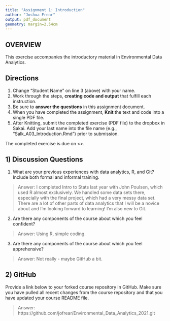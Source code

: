 ```yaml
---
title: "Assignment 1: Introduction"
author: "Joshua Frear"
output: pdf_document
geometry: margin=2.54cm
---
```


## OVERVIEW

This exercise accompanies the introductory material in Environmental Data Analytics. 

## Directions
1. Change "Student Name" on line 3 (above) with your name.
3. Work through the steps, **creating code and output** that fulfill each instruction.
4. Be sure to **answer the questions** in this assignment document.
6. When you have completed the assignment, **Knit** the text and code into a single PDF file.
8. After Knitting, submit the completed exercise (PDF file) to the dropbox in Sakai. Add your last name into the file name (e.g., "Salk_A03_Introduction.Rmd") prior to submission.

The completed exercise is due on <>.

## 1) Discussion Questions

1. What are your previous experiences with data analytics, R, and Git? Include both formal and informal training.

> Answer: I completed Intro to Stats last year with John Poulsen, which used R almost exclusively. We handled some data sets there, especially with the final project, which had a very messy data set. There are a lot of other parts of data analytics that I will be a novice about and I'm looking forward to learning! I'm also new to Git.

2. Are there any components of the course about which you feel confident?

> Answer: Using R, simple coding. 

3. Are there any components of the course about which you feel apprehensive?

> Answer: Not really - maybe GitHub a bit.


## 2) GitHub

Provide a link below to your forked course repository in GitHub. Make sure you have pulled all recent changes from the course repository  and that you have updated your course README file. 

> Answer: https://github.com/jofrear/Environmental_Data_Analytics_2021.git


